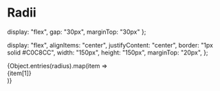 

<Meta title="Design System/Radius" />

# Radii

  display: "flex",
  gap: "30px",
  marginTop: "30px"
};

  display: "flex",
  alignItems: "center",
  justifyContent: "center",
  border: "1px solid #C0C8CC",
  width: "150px",
  height: "150px",
  marginTop: "20px",
};

<div style={wrapper}>
  {Object.entries(radius).map(item => <div style={{ ...card, borderRadius: Number(item[0]) }}>
    {item[1]}
  </div>)}
</div>
